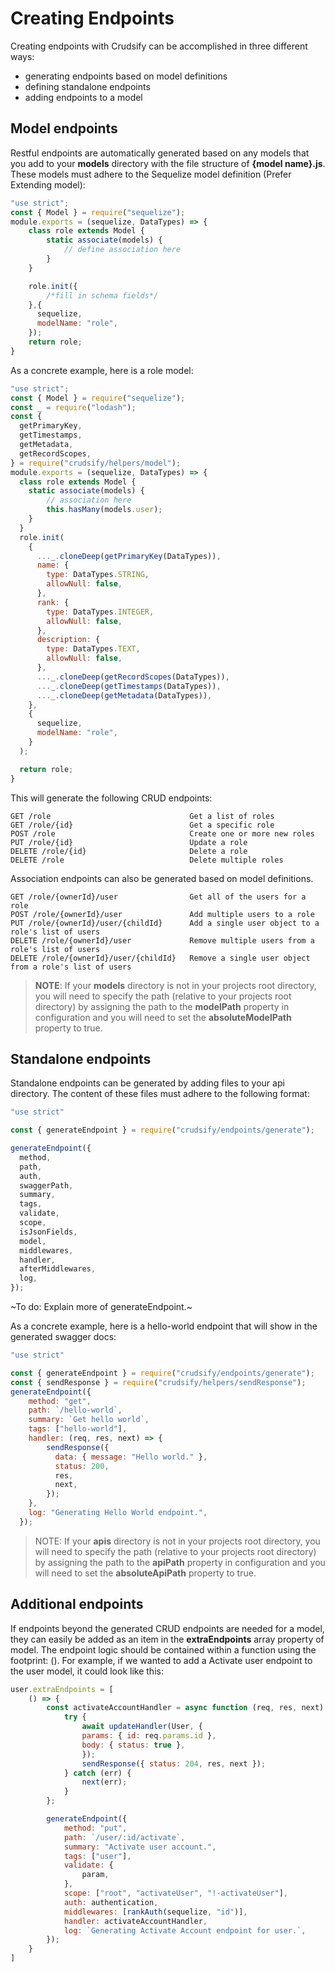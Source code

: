 # Creating Endpoints

Creating endpoints with Crudsify can be accomplished in three different ways:

* generating endpoints based on model definitions
* defining standalone endpoints
* adding endpoints to a model

## Model endpoints
Restful endpoints are automatically generated based on any models that you add to your **models** directory with the file structure of **\{model name\}.js**. These models must adhere to the Sequelize model definition (Prefer Extending model):

```js
"use strict";
const { Model } = require("sequelize");
module.exports = (sequelize, DataTypes) => {
    class role extends Model {
        static associate(models) {
            // define association here
        }
    }

    role.init({
        /*fill in schema fields*/
    },{
      sequelize,
      modelName: "role",
    });
    return role;
}
```

As a concrete example, here is a role model:
```js filename="models/role.js"
"use strict";
const { Model } = require("sequelize");
const _ = require("lodash");
const {
  getPrimaryKey,
  getTimestamps,
  getMetadata,
  getRecordScopes,
} = require("crudsify/helpers/model");
module.exports = (sequelize, DataTypes) => {
  class role extends Model {
    static associate(models) {
        // association here
        this.hasMany(models.user);
    }
  }
  role.init(
    {
      ..._.cloneDeep(getPrimaryKey(DataTypes)),
      name: {
        type: DataTypes.STRING,
        allowNull: false,
      },
      rank: {
        type: DataTypes.INTEGER,
        allowNull: false,
      },
      description: {
        type: DataTypes.TEXT,
        allowNull: false,
      },
      ..._.cloneDeep(getRecordScopes(DataTypes)),
      ..._.cloneDeep(getTimestamps(DataTypes)),
      ..._.cloneDeep(getMetadata(DataTypes)),
    },
    {
      sequelize,
      modelName: "role",
    }
  );

  return role;
}
```

This will generate the following CRUD endpoints:
```
GET /role                               Get a list of roles
GET /role/{id}                          Get a specific role
POST /role                              Create one or more new roles
PUT /role/{id}                          Update a role
DELETE /role/{id}                       Delete a role
DELETE /role                            Delete multiple roles
```
Association endpoints can also be generated based on model definitions.
```
GET /role/{ownerId}/user                Get all of the users for a role
POST /role/{ownerId}/user               Add multiple users to a role
PUT /role/{ownerId}/user/{childId}      Add a single user object to a role's list of users
DELETE /role/{ownerId}/user             Remove multiple users from a role's list of users
DELETE /role/{ownerId}/user/{childId}   Remove a single user object from a role's list of users
```

> **NOTE**: If your **models** directory is not in your projects root directory, you will need to specify the path (relative to your projects root directory) by assigning the path to the **modelPath** property in configuration and you will need to set the **absoluteModelPath** property to true.

## Standalone endpoints

Standalone endpoints can be generated by adding files to your api directory. The content of these files must adhere to the following format:

```js
"use strict"

const { generateEndpoint } = require("crudsify/endpoints/generate");

generateEndpoint({
  method,
  path,
  auth,
  swaggerPath,
  summary,
  tags,
  validate,
  scope,
  isJsonFields,
  model,
  middlewares,
  handler,
  afterMiddlewares,
  log,
});
```

~To do: Explain more of generateEndpoint.~

As a concrete example, here is a hello-world endpoint that will show in the generated swagger docs:

```js filename="apis/hello.js"
"use strict"

const { generateEndpoint } = require("crudsify/endpoints/generate");
const { sendResponse } = require("crudsify/helpers/sendResponse");
generateEndpoint({
    method: "get",
    path: `/hello-world`,
    summary: `Get hello world`,
    tags: ["hello-world"],
    handler: (req, res, next) => {
        sendResponse({
          data: { message: "Hello world." },
          status: 200,
          res,
          next,
        });
    },
    log: "Generating Hello World endpoint.",
  });
```

> NOTE: If your **apis** directory is not in your projects root directory, you will need to specify the path (relative to your projects root directory) by assigning the path to the **apiPath** property in configuration and you will need to set the **absoluteApiPath** property to true.

## Additional endpoints

If endpoints beyond the generated CRUD endpoints are needed for a model, they can easily be added as an item in the **extraEndpoints** array property of model. The endpoint logic should be contained within a function using the footprint: (). For example, if we wanted to add a Activate user endpoint to the user model, it could look like this:

```js filename="models/user.js"
user.extraEndpoints = [
    () => {
        const activateAccountHandler = async function (req, res, next) {
            try {
                await updateHandler(User, {
                params: { id: req.params.id },
                body: { status: true },
                });
                sendResponse({ status: 204, res, next });
            } catch (err) {
                next(err);
            }
        };

        generateEndpoint({
            method: "put",
            path: `/user/:id/activate`,
            summary: "Activate user account.",
            tags: ["user"],
            validate: {
                param,
            },
            scope: ["root", "activateUser", "!-activateUser"],
            auth: authentication,
            middlewares: [rankAuth(sequelize, "id")],
            handler: activateAccountHandler,
            log: `Generating Activate Account endpoint for user.`,
        });
    }
]
```
